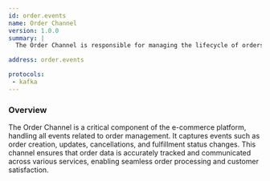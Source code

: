 ```yaml
---
id: order.events
name: Order Channel
version: 1.0.0
summary: |
  The Order Channel is responsible for managing the lifecycle of orders, including creation, updates, and fulfillment processes. It ensures that all order-related events are captured and processed efficiently.

address: order.events

protocols:
 - kafka
---
```


### Overview
The Order Channel is a critical component of the e-commerce platform, handling all events related to order management. It captures events such as order creation, updates, cancellations, and fulfillment status changes. 
This channel ensures that order data is accurately tracked and communicated across various services, enabling seamless order processing and customer satisfaction.

<ChannelInformation />